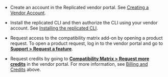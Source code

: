 * Create an account in the Replicated vendor portal. See [Creating a Vendor Account](/vendor/vendor-portal-creating-account).

* Install the replicated CLI and then authorize the CLI using your vendor account. See [Installing the replicated CLI](/reference/replicated-cli-installing).

* Request access to the compatibility matrix add-on by opening a product request. To open a product request, log in to the vendor portal and go to [**Support > Request a feature**](https://vendor.replicated.com/support?requestType=feature&productArea=vendor).

* Request credits by going to [**Compatibility Matrix > Request more credits**](https://vendor.replicated.com/compatibility-matrix) in the vendor portal. For more information, see [Billing and Credits](#billing-and-credits) above.